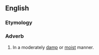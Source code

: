 ==English==

===Etymology===
{{suffix|en|dampish|ly}}

===Adverb===
{{en-adv}}

# In a moderately [[damp]] or [[moist]] manner.